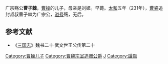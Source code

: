 广宗殇公'''曹子棘'''，[[曹操|曹操]]的儿子，母亲是刘姬。早薨。[[太和_(曹魏)|太和]]五年（231年），[[曹睿|曹睿]]追封叔叔曹子棘为广宗公，[[谥号|谥号]]殇，无后。

==参考文献==
*《[[三国志|三国志]]》魏书二十·武文世王公传第二十

{{三国志}}
[[Category:曹操儿子|Category:曹操儿子]]
[[Category:曹魏宗室追赠公爵|Category:曹魏宗室追赠公爵]]
[[Category:曹姓|J]]
[[Category:諡殤|Category:諡殤]]